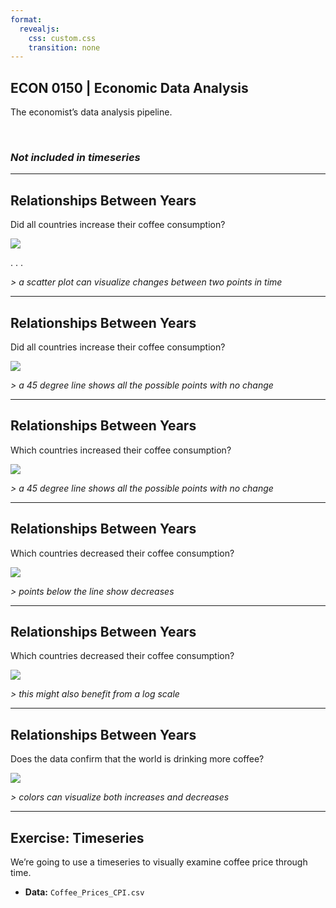 ```yaml
---
format:
  revealjs:
    css: custom.css
    transition: none
---
```


## ECON 0150 | Economic Data Analysis {.center}
<p class="subheader-center">The economist's data analysis pipeline.</p>

<br> 

### *Not included in timeseries*

---

## Relationships Between Years
<p class="subheader">Did all countries increase their coffee consumption?</p>

![](i/39.png)

. . .

*> a scatter plot can visualize changes between two points in time*

---

## Relationships Between Years
<p class="subheader">Did all countries increase their coffee consumption?</p>

![](i/40.png)

*> a 45 degree line shows all the possible points with no change*

---

## Relationships Between Years
<p class="subheader">Which countries increased their coffee consumption?</p>

![](i/40.png)

*> a 45 degree line shows all the possible points with no change*

---

## Relationships Between Years
<p class="subheader">Which countries decreased their coffee consumption?</p>

![](i/42.png)

*> points below the line show decreases*

---

## Relationships Between Years
<p class="subheader">Which countries decreased their coffee consumption?</p>

![](i/42.png)

*> this might also benefit from a log scale*

---

## Relationships Between Years
<p class="subheader">Does the data confirm that the world is drinking more coffee?</p>

![](i/43.png)

*> colors can visualize both increases and decreases*

---

## Exercise: Timeseries

We’re going to use a timeseries to visually examine coffee price through time.

- **Data:** `Coffee_Prices_CPI.csv`


